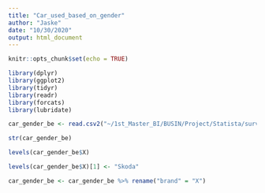 ```yaml
---
title: "Car_used_based_on_gender"
author: "Jaske"
date: "10/30/2020"
output: html_document
---
```


```r
knitr::opts_chunk$set(echo = TRUE)
```

```r
library(dplyr)
library(ggplot2)
library(tidyr)
library(readr)
library(forcats)
library(lubridate)
```

```r
car_gender_be <- read.csv2("~/1st_Master_BI/BUSIN/Project/Statista/surveys/Car used based on gender Belgium.csv", skip = 3)

```

```r
str(car_gender_be)
```

```r
levels(car_gender_be$X)
```

```r
levels(car_gender_be$X)[1] <- "Skoda"

car_gender_be <- car_gender_be %>% rename("brand" = "X")
```

